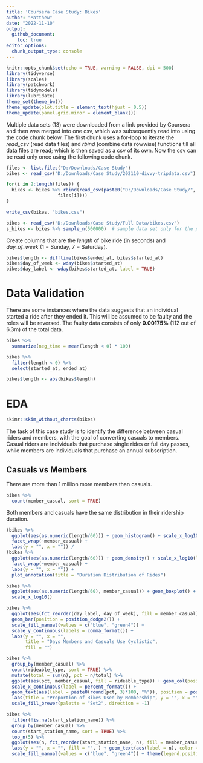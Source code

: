 ```yaml
---
title: 'Coursera Case Study: Bikes'
author: "Matthew"
date: "2022-11-10"
output: 
  github_document:
    toc: true
editor_options: 
  chunk_output_type: console
---
```


```r
knitr::opts_chunk$set(echo = TRUE, warning = FALSE, dpi = 500)
library(tidyverse)
library(scales)
library(patchwork)
library(tidymodels)
library(lubridate)
theme_set(theme_bw())
theme_update(plot.title = element_text(hjust = 0.5))
theme_update(panel.grid.minor = element_blank())
```

Multiple data sets (13) were downloaded from a link provided by Coursera and then was merged into one csv, which was subsequently read into using the code chunk below. The first chunk uses a for-loop to iterate the *read_csv* (read data files) and *rbind* (combine data rowwise) functions till all data files are read; which is then saved as a csv of its own. Now the csv can be read only once using the following code chunk.

```r
files <- list.files("D:/Downloads/Case Study")
bikes <- read_csv("D:/Downloads/Case Study/202110-divvy-tripdata.csv")

for(i in 2:length(files)) {
  bikes <- bikes %>% rbind(read_csv(paste0("D:/Downloads/Case Study/",
                   files[i])))
}

write_csv(bikes, "bikes.csv")
```

```r
bikes <- read_csv("D:/Downloads/Case Study/Full Data/bikes.csv")
s_bikes <- bikes %>% sample_n(500000)  # sample data set only for the purpose of quicker computations during analysis
```

Create columns that are the *length* of bike ride (in seconds) and *day_of_week* (1 = Sunday, 7 = Saturday).

```r
bikes$length <- difftime(bikes$ended_at, bikes$started_at)
bikes$day_of_week <- wday(bikes$started_at)
bikes$day_label <- wday(bikes$started_at, label = TRUE)
```

# Data Validation

There are some instances where the data suggests that an individual started a ride after they ended it. This will be assumed to be faulty and the roles will be reversed. The faulty data consists of only **0.00175%** (112 out of 6.3m) of the total data.

```r
bikes %>% 
  summarize(neg_time = mean(length < 0) * 100)

bikes %>% 
  filter(length < 0) %>% 
  select(started_at, ended_at)
```

```r
bikes$length <- abs(bikes$length)
```


# EDA

```r
skimr::skim_without_charts(bikes)
```

The task of this case study is to identify the difference between casual riders and members, with the goal of converting casuals to members. Casual riders are individuals that purchase single rides or full day passes, while members are individuals that purchase an annual subscription.

## Casuals vs Members

There are more than 1 million more members than casuals. 

```r
bikes %>% 
  count(member_casual, sort = TRUE)
```

Both members and casuals have the same distribution in their ridership duration.

```r
(bikes %>% 
  ggplot(aes(as.numeric(length/60))) + geom_histogram() + scale_x_log10(labels = comma_format()) +
  facet_wrap(~member_casual) +
  labs(y = "", x = "")) /
(bikes %>% 
  ggplot(aes(as.numeric(length/60))) + geom_density() + scale_x_log10(labels = comma_format()) +
  facet_wrap(~member_casual) +
  labs(y = "", x = "")) +
  plot_annotation(title = "Duration Distribution of Rides")
```

```r
bikes %>% 
  ggplot(aes(as.numeric(length/60), member_casual)) + geom_boxplot() +
  scale_x_log10()
```

```r
bikes %>% 
  ggplot(aes(fct_reorder(day_label, day_of_week), fill = member_casual)) + 
  geom_bar(position = position_dodge2()) + 
  scale_fill_manual(values = c("blue", "green4")) +
  scale_y_continuous(labels = comma_format()) +
  labs(y = "", x = "", 
       title = "Days Members and Casuals Use Cyclistic",
       fill = "")
```

```r
bikes %>% 
  group_by(member_casual) %>% 
  count(rideable_type, sort = TRUE) %>% 
  mutate(total = sum(n), pct = n/total) %>% 
  ggplot(aes(pct, member_casual, fill = rideable_type)) + geom_col(position = position_dodge2()) +
  scale_x_continuous(label = percent_format()) + 
  geom_text(aes(label = paste0(round(pct, 3)*100, "%")), position = position_dodge2(0.9), hjust = 1.1) +
  labs(title = "Proportion of Bikes Used by Membership", y = "", x = "", fill = "") +
  scale_fill_brewer(palette = "Set2", direction = -1)
```

```r
bikes %>% 
  filter(!is.na(start_station_name)) %>% 
  group_by(member_casual) %>% 
  count(start_station_name, sort = TRUE) %>% 
  top_n(5) %>% 
  ggplot(aes(n, fct_reorder(start_station_name, n), fill = member_casual)) + geom_col() +
  labs(y = "", x = "", fill = "", ) + geom_text(aes(label = n), color = "white", hjust = 1.2) +
  scale_fill_manual(values = c("blue", "green4")) + theme(legend.position = "bottom")
```

